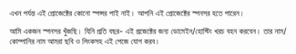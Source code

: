 এখন পর্যন্ত এই প্রোজেক্টের কোনো স্পন্সর পাই নাই। আপনি এই প্রোজেক্টের স্পনসর হতে পারেন। 

আমি একজন স্পনসর খুঁজছি। যিনি প্রতি বছর- এই প্রজেক্টের জন্য ডোমেইন/হোস্টিং খরচ বহন করবেন। তার নাম/কোম্পানির নাম আমরা ছবি ও লিংকসহ এই পেজে যোগ করব।
